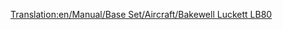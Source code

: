 [[Translation:en/Manual/Base Set/Aircraft/Bakewell Luckett LB80]]
{{es/Manual/Base Set/Aircraft/Aeronaves|Nombre=Bakewell Luckett LB80
|Imagen=[[File:en/Manual/Base Set/Aircraft/McDonnellDouglasMD80.png|Bakewell Luckett LB80]]
|Precio=73.828 € (36.914 £)
|Velocidad=947 km/h (592 mph)
|Coste-anual=13.780 € (6,890 £)
|Diseño=1978
|Duración=25
|Capacidad=150 pasajeros y 30 sacos de correo
|
|Descripción=Avión a reacción estándar, pero con mayores costos de mantenimiento.
|Vida-real=McDonnell Douglas MD80
}}